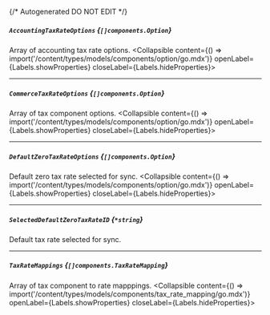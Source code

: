 {/* Autogenerated DO NOT EDIT  */}

##### `AccountingTaxRateOptions` *{`[]components.Option`}*
Array of accounting tax rate options.
<Collapsible content={() => import('/content/types/models/components/option/go.mdx')} openLabel={Labels.showProperties} closeLabel={Labels.hideProperties}>
</Collapsible>

---
##### `CommerceTaxRateOptions` *{`[]components.Option`}*
Array of tax component options.
<Collapsible content={() => import('/content/types/models/components/option/go.mdx')} openLabel={Labels.showProperties} closeLabel={Labels.hideProperties}>
</Collapsible>

---
##### `DefaultZeroTaxRateOptions` *{`[]components.Option`}*
Default zero tax rate selected for sync.
<Collapsible content={() => import('/content/types/models/components/option/go.mdx')} openLabel={Labels.showProperties} closeLabel={Labels.hideProperties}>
</Collapsible>

---
##### `SelectedDefaultZeroTaxRateID` *{`*string`}*
Default tax rate selected for sync.

---
##### `TaxRateMappings` *{`[]components.TaxRateMapping`}*
Array of tax component to rate mapppings.
<Collapsible content={() => import('/content/types/models/components/tax_rate_mapping/go.mdx')} openLabel={Labels.showProperties} closeLabel={Labels.hideProperties}>
</Collapsible>


